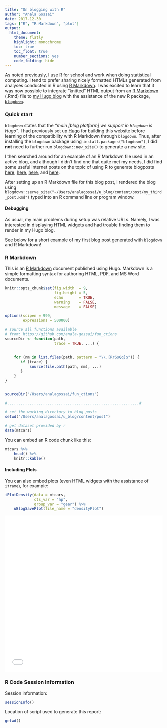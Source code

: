 ```yaml
---
title: "On blogging with R"
author: "Anala Gossai"
date: 2017-12-30
tags: ["R", "R Markdown", "plot"]
output:   
  html_document:
    theme: flatly
    highlight: monochrome
    toc: true
    toc_float: true
    number_sections: yes
    code_folding: hide
---
```


As noted previously, I use [R](https://www.r-project.org/) for school and work when doing statistical computing. I tend to prefer sharing nicely formatted HTMLs generated from analyses conducted in R using [R Markdown](http://rmarkdown.rstudio.com/). I was excited to learn that it was now possible to integrate "knitted" HTML output from an [R Markdown](http://rmarkdown.rstudio.com/) (.Rmd) file to [my Hugo blog](https://anala-gossai.github.io/u_blog/) with the assistance of the new R package, [`blogdown`](https://blog.rstudio.com/2017/09/11/announcing-blogdown/). 

### Quick start 

`blogdown` states that the *"main [blog platform] we support in `blogdown` is Hugo"*. I had previously set up [Hugo](https://gohugo.io/) for building this website before learning of the compatibility with R Markdown through `blogdown`. Thus, after installing the `blogdown` package using `install.packages("blogdown")`, I did **not** need to further run `blogdown::new_site()` to generate a new site. 

I then searched around for an example of an R Markdown file used in an active blog, and although I didn't find one that quite met my needs, I did find some useful internet posts on the topic of using R to generate blogposts [here](https://tclavelle.github.io/blog/blogdown_github/), [here](https://talesofr.wordpress.com/2017/08/18/starting-a-rmarkdown-blog-with-bookdown-hugo-github/), [here](https://github.com/rstudio/blogdown), and [here](https://robertmyles.github.io/2017/02/01/how-to-make-a-github-pages-blog-with-rstudio-and-hugo/).  

After setting up an R Markdown file for this blog post, I rendered the blog using `blogdown::serve_site("~/Users/analagossai/u_blog/content/post/my_third_post.Rmd")` typed into an R command line or program window.

#### Debugging 

As usual, my main problems during setup was relative URLs. Namely, I was interested in displaying HTML widgets and had trouble finding them to render in my Hugo blog. 

See below for a short example of my first blog post generated with `blogdown` and R Markdown!  

### R Markdown

This is an [R Markdown](<http://rmarkdown.rstudio.com) document published using Hugo. Markdown is a simple formatting syntax for authoring HTML, PDF, and MS Word documents. 


```r

knitr::opts_chunk$set(fig.width  = 9, 
                      fig.height = 5, 
                      echo       = TRUE, 
                      warning    = FALSE, 
                      message    = FALSE)

options(scipen = 999,
        expressions = 500000)
```


```r

# source all functions available 
# from: https://github.com/anala-gossai/fun_ctions
sourceDir <- function(path, 
                      trace = TRUE, ...) {
    
    
    for (nm in list.files(path, pattern = "\\.[RrSsQq]$")) {
       if (trace) {
           source(file.path(path, nm), ...)
       }
    }
}


sourceDir("/Users/analagossai/fun_ctions")

#...........................................................#

# set the working directory to blog posts
setwd("/Users/analagossai/u_blog/content/post")
```


```r

# get dataset provided by r
data(mtcars)
```

You can embed an R code chunk like this:

```r

mtcars %>% 
    head() %>% 
    knitr::kable()
```


#### Including Plots

You can also embed plots (even HTML widgets with the assistance of `iframe`), for example: 

```r

iPlotDensity(data = mtcars,
             cts_var = "hp",
             group_var = "gear") %>% 
    uBlogSavePlot(file_name = "densityPlot")
``` 

<iframe seamless src="/figures/densityPlot.html" width="100%" height="500" frameBorder="0"></iframe>

### R Code Session Information   

Session information:
```r
sessionInfo()
```


Location of script used to generate this report:
```r
getwd()
```

